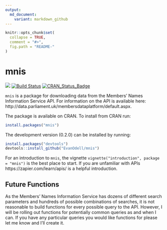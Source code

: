 ```yaml
---
output:
  md_document:
    variant: markdown_github
---
```


<!-- README.md is generated from README.Rmd. Please edit that file -->

```r
knitr::opts_chunk$set(
  collapse = TRUE,
  comment = "#>",
  fig.path = "README-"
)
```

# mnis
[![](http://cranlogs.r-pkg.org/badges/grand-total/mnis)](https://dgrtwo.shinyapps.io/cranview/)
[![Build Status](https://travis-ci.org/EvanOdell/mnis.png?branch=master)](https://travis-ci.org/EvanOdell/mnis) 
[![CRAN\_Status\_Badge](https://www.r-pkg.org/badges/version/mnis)](https://cran.r-project.org/package=mnis)

`mnis` is a package for downloading data from the Members' Names Information Service API. For information on the API is available here: http://data.parliament.uk/membersdataplatform/default.aspx.

The package is available on CRAN. To install from CRAN run:

```r
install.packages("mnis")

```


The development version (0.2.0) can be installed by running:

```r
install.packages("devtools")
devtools::install_github("EvanOdell/mnis")

```

For an introduction to `mnis`, the vignette `vignette("introduction", package = "mnis")` is the best place to start. If you are unfamiliar with APIs https://zapier.com/learn/apis/ is a helpful introduction.

## Future Functions

As the Members' Names Information Service has dozens of different search parameters and hundreds of possible combinations of searches, it is not reasonable to build functions for every possible query to the API. However, I will be rolling out functions for potentially common queries as and when I can. If you have any particular queries you would like functions for please let me know and I'll create it.


